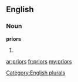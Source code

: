 ==English==

===Noun===
'''priors'''

# {{plural of|[[prior]]}}

[[Category:English plurals]]

[[ar:priors]]
[[fr:priors]]
[[my:priors]]